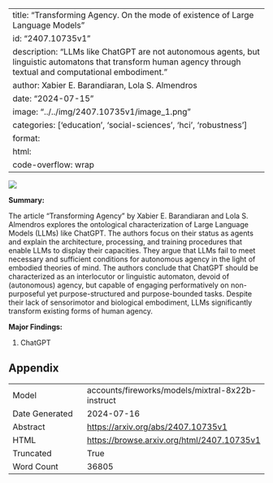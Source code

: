 
---
title: "Transforming Agency. On the mode of existence of Large Language Models"
id: "2407.10735v1"
description: "LLMs like ChatGPT are not autonomous agents, but linguistic automatons that transform human agency through textual and computational embodiment."
author: Xabier E. Barandiaran, Lola S. Almendros
date: "2024-07-15"
image: "../../img/2407.10735v1/image_1.png"
categories: ['education', 'social-sciences', 'hci', 'robustness']
format:
  html:
    code-overflow: wrap
---

![](../../img/2407.10735v1/image_1.png)

**Summary:**

The article "Transforming Agency" by Xabier E. Barandiaran and Lola S. Almendros explores the ontological characterization of Large Language Models (LLMs) like ChatGPT. The authors focus on their status as agents and explain the architecture, processing, and training procedures that enable LLMs to display their capacities. They argue that LLMs fail to meet necessary and sufficient conditions for autonomous agency in the light of embodied theories of mind. The authors conclude that ChatGPT should be characterized as an interlocutor or linguistic automaton, devoid of (autonomous) agency, but capable of engaging performatively on non-purposeful yet purpose-structured and purpose-bounded tasks. Despite their lack of sensorimotor and biological embodiment, LLMs significantly transform existing forms of human agency.

**Major Findings:**

1. ChatGPT

## Appendix

|          |          |
|----------|----------|
| Model     | accounts/fireworks/models/mixtral-8x22b-instruct       |
| Date Generated     | 2024-07-16       |
| Abstract | [https://arxiv.org/abs/2407.10735v1](https://arxiv.org/abs/2407.10735v1)        |
| HTML     | [https://browse.arxiv.org/html/2407.10735v1](https://browse.arxiv.org/html/2407.10735v1)       |
| Truncated       | True       |
| Word Count       | 36805       |